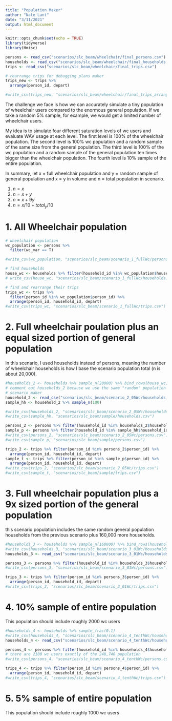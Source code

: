 ```yaml
---
title: "Population Maker"
author: "Nate Lant"
date: "3/11/2021"
output: html_document
---
```


```r
knitr::opts_chunk$set(echo = TRUE)
library(tidyverse)
library(Hmisc)
```

```r
persons <- read_csv("scenarios/slc_beam/wheelchair/final_persons.csv")
households <- read_csv("scenarios/slc_beam/wheelchair/final_households.csv")
trips <- read_csv("scenarios/slc_beam/wheelchair/final_trips.csv")

# rearrange trips for debugging plans maker
trips_new <- trips %>% 
  arrange(person_id, depart)

#write_csv(trips_new, "scenarios/slc_beam/wheelchair/final_trips_arranged.csv")
```


The challenge we face is how we can accurately simulate a tiny population of 
wheelchair users compared to the enormous general population. If we take a random 5%
sample, for example, we would get a limited number of wheelchair users.

My idea is to simulate four different saturation levels of wc users and evaluate WAV usage
at each level. The first level is 100% of the wheelchair population. The second level is 100% 
wc population and a random sample of the same size from the general population. The third
level is 100% of the wc population and a random sample of the general population ten times bigger
than the wheelchair population. The fourth level is 10% sample of the entire population.

In summary, let x = full wheelchair population and y = random sample of general population and
x = y in volume and n = total population in scenario.

1. $n = x$
2. $n = x + y$
3. $n = x + 9y$
4. $n = x/10 + total_y/10$

# 1. All Wheelchair population

```r
# wheelchair population
wc_population <- persons %>% 
  filter(wc_var == T)

#write_csv(wc_population, "scenarios/slc_beam/scenario_1_fullWc/persons.csv")

# find households
house_wc <- households %>% filter(household_id %in% wc_population$household_id) 
# write_csv(house_wc, "scenarios/slc_beam/scenario_1_fullWc/households.csv")

# find and rearrange their trips
trips_wc <- trips %>% 
  filter(person_id %in% wc_population$person_id) %>%
  arrange(person_id, household_id, depart)
#write_csv(trips_wc, "scenarios/slc_beam/scenario_1_fullWc/trips.csv")
```

# 2. Full wheelchair poulation plus an equal sized portion of general population

In this scenario, I used households instead of persons, meaning the number of wheelchair
households is how I base the scenario population total (n is about 20,000).

```r
#households_2 <- households %>% sample_n(20000) %>% bind_rows(house_wc) %>% distinct()
# comment out households_2 because we use the same "random" population in the rest of the 
# scenario maker
household_2 <- read_csv("scenarios/slc_beam/scenario_2_05Wc/households.csv")
sample_hh <- household_2 %>% sample_n(100)

#write_csv(households_2, "scenarios/slc_beam/scenario_2_05Wc/households.csv")
#write_csv(sample_hh, "scenarios/slc_beam/sample/households.csv")

persons_2 <- persons %>% filter(household_id %in% households_2$household_id)
sample_p <- persons %>% filter(household_id %in% sample_hh$household_id)
#write_csv(persons_2, "scenarios/slc_beam/scenario_2_05Wc/persons.csv")
#write_csv(sample_p, "scenarios/slc_beam/sample/persons.csv")

trips_2 <- trips %>% filter(person_id %in% persons_2$person_id) %>%
  arrange(person_id, household_id, depart)
sample_t <- trips %>% filter(person_id %in% sample_p$person_id) %>%
  arrange(person_id, household_id, depart)
#write_csv(trips_2, "scenarios/slc_beam/scenario_2_05Wc/trips.csv")
#write_csv(sample_t, "scenarios/slc_beam/sample/trips.csv")
```

# 3. Full wheelchair population plus a 9x sized portion of the general population

this scenario population includes the same random general population households from
the previous scenario plus 160,000 more households.

```r

#households_3 <- households %>% sample_n(160000) %>% bind_rows(household_2) %>% distinct()
#write_csv(households_3, "scenarios/slc_beam/scenario_3_01Wc/households.csv")
households_3 <- read_csv("scenarios/slc_beam/scenario_3_01Wc/households.csv")

persons_3 <- persons %>% filter(household_id %in% households_3$household_id)
#write_csv(persons_3, "scenarios/slc_beam/scenario_3_01Wc/persons.csv")

trips_3 <- trips %>% filter(person_id %in% persons_3$person_id) %>%
  arrange(person_id, household_id, depart)
#write_csv(trips_3, "scenarios/slc_beam/scenario_3_01Wc/trips.csv")
```

# 4. 10% sample of entire population

This population should include roughly 2000 wc users

```r
#households_4 <- households %>% sample_frac(0.1)
#write_csv(households_4, "scenarios/slc_beam/scenario_4_tenthWc/households.csv")
households_4 <- read_csv("scenarios/slc_beam/scenario_4_tenthWc/households.csv")

persons_4 <- persons %>% filter(household_id %in% households_4$household_id)
# there are 2100 wc users exactly of the 248,740 population
#write_csv(persons_4, "scenarios/slc_beam/scenario_4_tenthWc/persons.csv")

trips_4 <- trips %>% filter(person_id %in% persons_4$person_id) %>%
  arrange(person_id, household_id, depart)
#write_csv(trips_4, "scenarios/slc_beam/scenario_4_tenthWc/trips.csv")
```


# 5. 5% sample of entire population

This population should include roughly 1000 wc users

